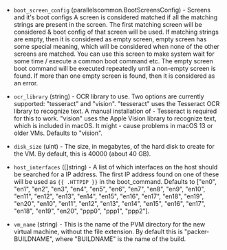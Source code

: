 <!-- Code generated from the comments of the Config struct in builder/parallels/ipsw/builder.go; DO NOT EDIT MANUALLY -->

- `boot_screen_config` (parallelscommon.BootScreensConfig) - Screens and it's boot configs
  A screen is considered matched if all the matching strings are present in the screen.
  The first matching screen will be considered & boot config of that screen will be used.
  If matching strings are empty, then it is considered as empty screen,
  empty screen has some special meaning, which will be considered when none of the other screens are matched.
  You can use this screen to make system wait for some time / execute a common boot command etc.
  The empty screen boot command will be executed repeatedly until a non-empty screen is found.
  If more than one empty screen is found, then it is considered as an error.

- `ocr_library` (string) - OCR library to use. Two options are currently supported: "tesseract" and "vision".
  "tesseract" uses the Tesseract OCR library to recognize text. A manual installation of -
  Tesseract is required for this to work.
  "vision" uses the Apple Vision library to recognize text, which is included in macOS. It might -
  cause problems in macOS 13 or older VMs.
  Defaults to "vision".

- `disk_size` (uint) - The size, in megabytes, of the hard disk to create
  for the VM. By default, this is 40000 (about 40 GB).

- `host_interfaces` ([]string) - A list of which interfaces on the
  host should be searched for a IP address. The first IP address found on one
  of these will be used as `{{ .HTTPIP }}` in the boot_command. Defaults to
  ["en0", "en1", "en2", "en3", "en4", "en5", "en6", "en7", "en8", "en9",
  "en10", "en11", "en12", "en13", "en14", "en15", "en16", "en17", "en18", "en19", "en20",
  "en10", "en11", "en12", "en13", "en14", "en15", "en16", "en17", "en18", "en19", "en20",
  "ppp0", "ppp1", "ppp2"].

- `vm_name` (string) - This is the name of the PVM directory for the new
  virtual machine, without the file extension. By default this is
  "packer-BUILDNAME", where "BUILDNAME" is the name of the build.

<!-- End of code generated from the comments of the Config struct in builder/parallels/ipsw/builder.go; -->
